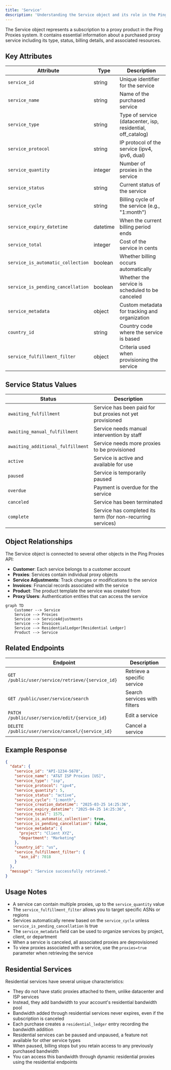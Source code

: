 ```yaml
---
title: 'Service'
description: 'Understanding the Service object and its role in the Ping Proxies API'
---
```


The Service object represents a subscription to a proxy product in the Ping Proxies system. It contains essential information about a purchased proxy service including its type, status, billing details, and associated resources.

## Key Attributes

| Attribute | Type | Description |
|-----------|------|-------------|
| `service_id` | string | Unique identifier for the service |
| `service_name` | string | Name of the purchased service |
| `service_type` | string | Type of service (datacenter, isp, residential, off_catalog) |
| `service_protocol` | string | IP protocol of the service (ipv4, ipv6, dual) |
| `service_quantity` | integer | Number of proxies in the service |
| `service_status` | string | Current status of the service |
| `service_cycle` | string | Billing cycle of the service (e.g., "1:month") |
| `service_expiry_datetime` | datetime | When the current billing period ends |
| `service_total` | integer | Cost of the service in cents |
| `service_is_automatic_collection` | boolean | Whether billing occurs automatically |
| `service_is_pending_cancellation` | boolean | Whether the service is scheduled to be canceled |
| `service_metadata` | object | Custom metadata for tracking and organization |
| `country_id` | string | Country code where the service is based |
| `service_fulfillment_filter` | object | Criteria used when provisioning the service |

## Service Status Values

| Status | Description |
|--------|-------------|
| `awaiting_fulfillment` | Service has been paid for but proxies not yet provisioned |
| `awaiting_manual_fulfillment` | Service needs manual intervention by staff |
| `awaiting_additional_fulfillment` | Service needs more proxies to be provisioned |
| `active` | Service is active and available for use |
| `paused` | Service is temporarily paused |
| `overdue` | Payment is overdue for the service |
| `canceled` | Service has been terminated |
| `complete` | Service has completed its term (for non-recurring services) |

## Object Relationships

The Service object is connected to several other objects in the Ping Proxies API:

- **Customer**: Each service belongs to a customer account
- **Proxies**: Services contain individual proxy objects
- **Service Adjustments**: Track changes or modifications to the service
- **Invoices**: Financial records associated with the service
- **Product**: The product template the service was created from
- **Proxy Users**: Authentication entities that can access the service

```mermaid
graph TD
    Customer --> Service
    Service --> Proxies
    Service --> ServiceAdjustments
    Service --> Invoices
    Service --> ResidentialLedger[Residential Ledger]
    Product --> Service
```

## Related Endpoints

| Endpoint | Description |
|----------|-------------|
| `GET /public/user/service/retrieve/{service_id}` | Retrieve a specific service |
| `GET /public/user/service/search` | Search services with filters |
| `PATCH /public/user/service/edit/{service_id}` | Edit a service |
| `DELETE /public/user/service/cancel/{service_id}` | Cancel a service |

## Example Response

```json
{
  "data": {
    "service_id": "API-1234-5678",
    "service_name": "AT&T ISP Proxies [US]",
    "service_type": "isp",
    "service_protocol": "ipv4",
    "service_quantity": 5,
    "service_status": "active",
    "service_cycle": "1:month",
    "service_creation_datetime": "2025-03-25 14:25:36",
    "service_expiry_datetime": "2025-04-25 14:25:36",
    "service_total": 1575,
    "service_is_automatic_collection": true,
    "service_is_pending_cancellation": false,
    "service_metadata": {
      "project": "Client XYZ",
      "department": "Marketing"
    },
    "country_id": "us",
    "service_fulfillment_filter": {
      "asn_id": 7018
    }
  },
  "message": "Service successfully retrieved."
}
```

## Usage Notes

- A service can contain multiple proxies, up to the `service_quantity` value
- The `service_fulfillment_filter` allows you to target specific ASNs or regions
- Services automatically renew based on the `service_cycle` unless `service_is_pending_cancellation` is true
- The `service_metadata` field can be used to organize services by project, client, or department
- When a service is canceled, all associated proxies are deprovisioned
- To view proxies associated with a service, use the `proxies=true` parameter when retrieving the service

## Residential Services

Residential services have several unique characteristics:

- They do not have static proxies attached to them, unlike datacenter and ISP services
- Instead, they add bandwidth to your account's residential bandwidth pool
- Bandwidth added through residential services never expires, even if the subscription is canceled
- Each purchase creates a `residential_ledger` entry recording the bandwidth addition
- Residential services can be paused and unpaused, a feature not available for other service types
- When paused, billing stops but you retain access to any previously purchased bandwidth
- You can access this bandwidth through dynamic residential proxies using the residential endpoints
